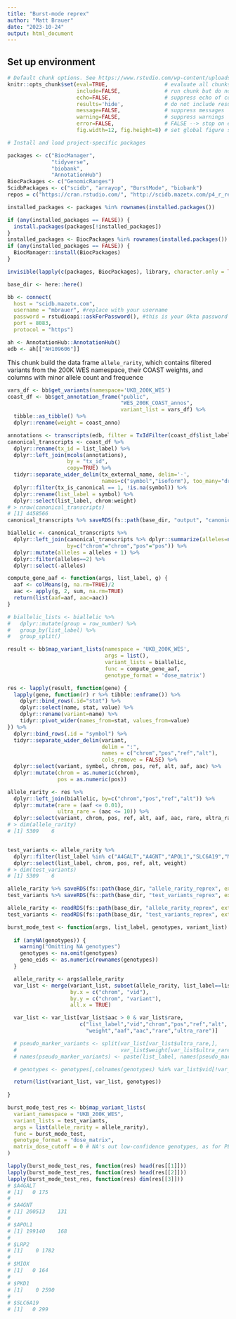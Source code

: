 ```yaml
---
title: "Burst-mode reprex"
author: "Matt Brauer"
date: "2023-10-24"
output: html_document
---
```



## Set up environment

```r
# Default chunk options. See https://www.rstudio.com/wp-content/uploads/2015/03/rmarkdown-reference.pdf
knitr::opts_chunk$set(eval=TRUE,                  # evaluate all chunks
                      include=FALSE,              # run chunk but do not include code or output
                      echo=FALSE,                 # suppress echo of code above output
                      results='hide',             # do not include results (default 'markup')
                      message=FALSE,              # suppress messages
                      warning=FALSE,              # suppress warnings
                      error=FALSE,                # FALSE --> stop on error
                      fig.width=12, fig.height=8) # set global figure size
```


```r
# Install and load project-specific packages

packages <- c("BiocManager",
              "tidyverse",
              "biobank",
              "AnnotationHub")
BiocPackages <- c("GenomicRanges")
ScidbPackages <- c("scidb", "arrayop", "BurstMode", "biobank")
repos = c("https://cran.rstudio.com/", "http://scidb.mazetx.com/p4_r_repo/")

installed_packages <- packages %in% rownames(installed.packages())

if (any(installed_packages == FALSE)) {
  install.packages(packages[!installed_packages])
}
installed_packages <- BiocPackages %in% rownames(installed.packages())
if (any(installed_packages == FALSE)) {
  BiocManager::install(BiocPackages)
}

invisible(lapply(c(packages, BiocPackages), library, character.only = TRUE))

base_dir <- here::here()
```


```r
bb <- connect(
  host = "scidb.mazetx.com",
  username = "mbrauer", #replace with your username
  password = rstudioapi::askForPassword(), #this is your Okta password
  port = 8083,
  protocol = "https")
```

```r
ah <- AnnotationHub::AnnotationHub()
edb <- ah[["AH109606"]]
```
This chunk build the data frame `allele_rarity`, which contains filtered
variants from the 200K WES namespace, their COAST weights, and columns with
minor allele count and frequence

```r

vars_df <- bb$get_variants(namespace='UKB_200K_WES')
coast_df <- bb$get_annotation_frame("public",
                                    "WES_200K_COAST_annos",
                                    variant_list = vars_df) %>%
  tibble::as_tibble() %>%
  dplyr::rename(weight = coast_anno)

annotations <- transcripts(edb, filter = TxIdFilter(coast_df$list_label))
canonical_transcripts <- coast_df %>%
  dplyr::rename(tx_id = list_label) %>%
  dplyr::left_join(mcols(annotations),
                   by = "tx_id",
                   copy=TRUE) %>%
  tidyr::separate_wider_delim(tx_external_name, delim='-',
                              names=c("symbol","isoform"), too_many="drop") %>%
  dplyr::filter(tx_is_canonical == 1, !is.na(symbol)) %>%
  dplyr::rename(list_label = symbol) %>%
  dplyr::select(list_label, chrom:weight)
# > nrow(canonical_transcripts)
# [1] 4458566
canonical_transcripts %>% saveRDS(fs::path(base_dir, "output", "canonical_transcripts", ext = "rds"))

biallelic <- canonical_transcripts %>%
  dplyr::left_join(canonical_transcripts %>% dplyr::summarize(alleles=n(), .by=c("chrom","pos")),
                   by=c("chrom"="chrom","pos"="pos")) %>%
  dplyr::mutate(alleles = alleles + 1) %>%
  dplyr::filter(alleles==2) %>%
  dplyr::select(-alleles)

compute_gene_aaf <- function(args, list_label, g) {
  aaf <- colMeans(g, na.rm=TRUE)/2
  aac <- apply(g, 2, sum, na.rm=TRUE)
  return(list(aaf=aaf, aac=aac))
}

# biallelic_lists <- biallelic %>%
#   dplyr::mutate(group = row_number) %>%
#   group_by(list_label) %>%
#   group_split()

result <- bb$map_variant_lists(namespace = 'UKB_200K_WES',
                               args = list(),
                               variant_lists = biallelic,
                               func = compute_gene_aaf,
                               genotype_format = 'dose_matrix')

res <- lapply(result, function(gene) {
  lapply(gene, function(r) r %>% tibble::enframe()) %>%
    dplyr::bind_rows(.id="stat") %>%
    dplyr::select(name, stat, value) %>%
    dplyr::rename(variant=name) %>%
    tidyr::pivot_wider(names_from=stat, values_from=value)
}) %>%
  dplyr::bind_rows(.id = "symbol") %>%
  tidyr::separate_wider_delim(variant,
                              delim = ":",
                              names = c("chrom","pos","ref","alt"),
                              cols_remove = FALSE) %>%
  dplyr::select(variant, symbol, chrom, pos, ref, alt, aaf, aac) %>%
  dplyr::mutate(chrom = as.numeric(chrom),
                pos = as.numeric(pos))

allele_rarity <- res %>%
  dplyr::left_join(biallelic, by=c("chrom","pos","ref","alt")) %>%
  dplyr::mutate(rare = (aaf <= 0.01),
                ultra_rare = (aac <= 10)) %>%
  dplyr::select(variant, chrom, pos, ref, alt, aaf, aac, rare, ultra_rare)
# > dim(allele_rarity)
# [1] 5309    6


test_variants <- allele_rarity %>%
  dplyr::filter(list_label %in% c("A4GALT","A4GNT","APOL1","SLC6A19","MIOX","LRP2","PKD1")) %>%
  dplyr::select(list_label, chrom, pos, ref, alt, weight)
# > dim(test_variants)
# [1] 5309    6

allele_rarity %>% saveRDS(fs::path(base_dir, "allele_rarity_reprex", ext="rds"))
test_variants %>% saveRDS(fs::path(base_dir, "test_variants_reprex", ext="rds"))

```



```r

allele_rarity <- readRDS(fs::path(base_dir, "allele_rarity_reprex", ext="rds"))
test_variants <- readRDS(fs::path(base_dir, "test_variants_reprex", ext="rds"))

burst_mode_test <- function(args, list_label, genotypes, variant_list) {
  
  if (anyNA(genotypes)) {
    warning("Omitting NA genotypes")
    genotypes <- na.omit(genotypes)
    geno_eids <- as.numeric(rownames(genotypes))
  }

  allele_rarity <- args$allele_rarity
  var_list <- merge(variant_list, subset(allele_rarity, list_label==list_label),
                    by.x = c("chrom", "vid"),
                    by.y = c("chrom", "variant"),
                    all.x = TRUE)

  var_list <- var_list[var_list$aac > 0 & var_list$rare,
                       c("list_label","vid","chrom","pos","ref","alt",
                         "weight","aaf","aac","rare","ultra_rare")]

  # pseudo_marker_variants <- split(var_list[var_list$ultra_rare,],
  #                                 var_list$weight[var_list$ultra_rare])
  # names(pseudo_marker_variants) <- paste(list_label, names(pseudo_marker_variants), sep="_")

  # genotypes <- genotypes[,colnames(genotypes) %in% var_list$vid[!var_list$ultra_rare]]

  return(list(variant_list, var_list, genotypes))
  
}

burst_mode_test_res <- bb$map_variant_lists(
  variant_namespace = "UKB_200K_WES",
  variant_lists = test_variants,
  args = list(allele_rarity = allele_rarity),
  func = burst_mode_test,
  genotype_format = "dose_matrix",
  matrix_dose_cutoff = 0 # NA's out low-confidence genotypes, as for PLINK1
)
```


```r
lapply(burst_mode_test_res, function(res) head(res[[1]]))
lapply(burst_mode_test_res, function(res) head(res[[2]]))
lapply(burst_mode_test_res, function(res) dim(res[[3]]))
# $A4GALT
# [1]   0 175
# 
# $A4GNT
# [1] 200513    131
# 
# $APOL1
# [1] 199140    168
# 
# $LRP2
# [1]    0 1782
# 
# $MIOX
# [1]   0 164
# 
# $PKD1
# [1]    0 2590
# 
# $SLC6A19
# [1]   0 299

```
